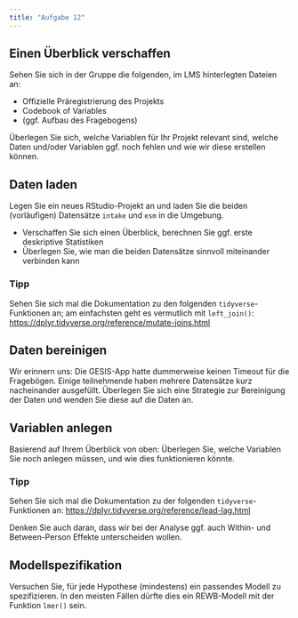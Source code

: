 ```yaml
---
title: "Aufgabe 12"
---
```


## Einen Überblick verschaffen

Sehen Sie sich in der Gruppe die folgenden, im LMS hinterlegten Dateien an:

- Offizielle Präregistrierung des Projekts
- Codebook of Variables
- (ggf. Aufbau des Fragebogens)

Überlegen Sie sich, welche Variablen für Ihr Projekt relevant sind, welche Daten und/oder Variablen ggf. noch fehlen und wie wir diese erstellen können.

## Daten laden

Legen Sie ein neues RStudio-Projekt an und laden Sie die beiden (vorläufigen) Datensätze `intake` und `esm` in die Umgebung.

- Verschaffen Sie sich einen Überblick, berechnen Sie ggf. erste deskriptive Statistiken
- Überlegen Sie, wie man die beiden Datensätze sinnvoll miteinander verbinden kann

:::{.callout-tip}
### Tipp
Sehen Sie sich mal die Dokumentation zu den folgenden `tidyverse`-Funktionen an; am einfachsten geht es vermutlich mit `left_join()`: <https://dplyr.tidyverse.org/reference/mutate-joins.html>
:::

## Daten bereinigen

Wir erinnern uns: Die GESIS-App hatte dummerweise keinen Timeout für die Fragebögen. Einige teilnehmende haben mehrere Datensätze kurz nacheinander ausgefüllt. Überlegen Sie sich eine Strategie zur Bereinigung der Daten und wenden Sie diese auf die Daten an.

## Variablen anlegen

Basierend auf Ihrem Überblick von oben: Überlegen Sie, welche Variablen Sie noch anlegen müssen, und wie dies funktionieren könnte.

:::{.callout-tip}
### Tipp
Sehen Sie sich mal die Dokumentation zu der folgenden `tidyverse`-Funktionen an: <https://dplyr.tidyverse.org/reference/lead-lag.html>

Denken Sie auch daran, dass wir bei der Analyse ggf. auch Within- und Between-Person Effekte unterscheiden wollen.
:::

## Modellspezifikation

Versuchen Sie, für jede Hypothese (mindestens) ein passendes Modell zu spezifizieren. In den meisten Fällen dürfte dies ein REWB-Modell mit der Funktion `lmer()` sein.
